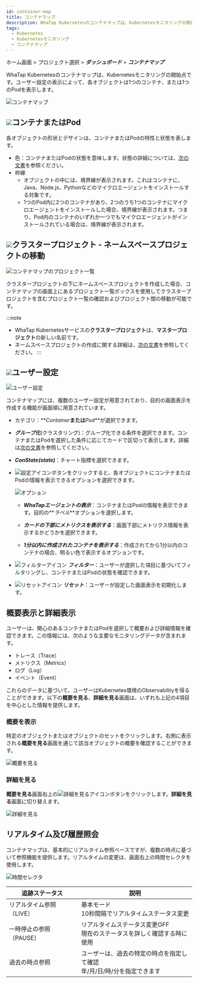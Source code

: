 ```yaml
---
id: container-map
title: コンテナマップ
description: WhaTap Kubernetesのコンテナマップは、Kubernetesモニタリングの開始点です。
tags:
  - Kubernetes
  - Kubernetesモニタリング
  - コンテナマップ
---
```


ホーム画面 > プロジェクト選択 > **_ダッシュボード_** > **_コンテナマップ_**

WhaTap Kubernetesのコンテナマップは、Kubernetesモニタリングの開始点です。ユーザー設定の表示によって、各オブジェクトは1つのコンテナ、または1つのPodを表示します。

<!-- ![쿠버네티스 컨테이너 맵](https://img.whatap.io/media/images/whatap_kubernetes_container_map_intro.png)-->

![コンテナマップ](/img/kube-container-map-01.png)

## ![](/img/number-01.png)コンテナまたはPod

各オブジェクトの形状とデザインは、コンテナまたはPodの特性と状態を表します。

-   色：コンテナまたはPodの状態を意味します。状態の詳細については、[次の文書](container-status)を参照ください。
-   枠線
    -   オブジェクトの中には、境界線が表示されます。これはコンテナに、Java、Node.js、Pythonなどのマイクロエージェントをインストールする対象です。 
    -   1つのPod内に2つのコンテナがあり、2つのうち1つのコンテナにマイクロエージェントをインストールした場合、境界線が表示されます。つまり、Pod内のコンテナのいずれか一つでもマイクロエージェントがインストールされている場合は、境界線が表示されます。

## ![](/img/number-02.png)クラスタープロジェクト - ネームスペースプロジェクトの移動

![コンテナマップのプロジェクト一覧](https://img.whatap.io/media/images/whatap_kubernetes_container_map_namespace_project_list.png)

クラスタープロジェクトの下にネームスペースプロジェクトを作成した場合、コンテナマップの画面上にあるプロジェクト一覧ボックスを使用してクラスタープロジェクトを含むプロジェクト一覧の確認およびプロジェクト間の移動が可能です。

:::note

-   WhaTap Kubernetesサービスの**クラスタープロジェクト**は、**マスタープロジェクト**の新しい名前です。
-   ネームスペースプロジェクトの作成に関する詳細は、[次の文書](namespace)を参照してください。
:::

## ![](/img/number-03.png)ユーザー設定

![ユーザー設定](/img/container-map-custom-view.png)

コンテナマップには、複数のユーザー設定が用意されており、目的の画面表示を作成する機能が画面順に用意されています。

-   カテゴリ：**_Container_**または**_Pod_**が選択できます。

-   **_グループ化_**(クラスタリング)：グループ化できる条件を選択できます。コンテナまたはPodを選択した条件に応じてカードで区切って表示します。詳細は[次の文書](container-group)を参照してください。

-   **_ConState(state)_**：チャート指標を選択できます。

-   ![設定アイコン](/img/ico-setting.svg)ボタンをクリックすると、各オブジェクトにコンテナまたはPodの情報を表示できるオプションを選択できます。

    ![オプション](/img/k8s-container-map-setting.png)

    -   **_WhaTapエージェントの表示_**：コンテナまたはPodの情報を表示できます。目的の**_ラベル_**オプションを選択します。

    -   **_カードの下部にメトリクスを表示する_**：画面下部にメトリクス情報を表示するかどうかを選択できます。

    -   **_1分以内に作成されたコンテナを表示する_**：作成されてから1分以内のコンテナの場合、明るい色で表示するオプションです。

-   ![フィルターアイコン](/img/ico-filter.svg) **_フィルター_**：ユーザーが選択した項目に基づいてフィルタリングし、コンテナまたはPodの状態を確認できます。

-   ![リセットアイコン](/img/ico-reset.svg) **_リセット_**：ユーザーが設定した画面表示を初期化します。

## 概要表示と詳細表示

ユーザーは、関心のあるコンテナまたはPodを選択して概要および詳細情報を確認できます。この情報には、次のような主要なモニタリングデータが含まれます。

-   トレース（Trace）
-   メトリクス（Metrics）
-   ログ（Log）
-   イベント（Event）

これらのデータに基づいて、ユーザーはKubernetes環境のObservabilityを得ることができます。以下の**概要を見る**、**詳細を見る**画面は、いずれも上記の4項目を中心とした情報を提供します。

### 概要を表示

特定のオブジェクトまたはオブジェクトのセットをクリックします。右側に表示される**概要を見る**画面を通じて該当オブジェクトの概要を確認することができます。

![概要を見る](https://img.whatap.io/media/images/whatap_kubernetes_container_map_right_summary.png)

### 詳細を見る

**概要を見る**画面右上の![詳細を見るアイコン](/img/ico-detail-mode.svg)ボタンをクリックします。**詳細を見る**画面に切り替えます。

![詳細を見る](/img/container-map-detail-mode.png)

## リアルタイム及び履歴照会

コンテナマップは、基本的にリアルタイム参照ベースですが、複数の時点に基づいて参照機能を提供します。リアルタイムの変更は、画面右上の時間セレクタを使用します。

![時間セレクタ](/img/kubernetes-time-seletor.png)

| 追跡ステータス        | 説明                                         |
| -------------- | ------------------------------------------ |
| リアルタイム参照（LIVE） | 基本モード<br/>10秒間隔でリアルタイムステータス変更              |
| 一時停止の参照（PAUSE） | リアルタイムステータス変更OFF<br/>現在のステータスを詳しく確認する時に使用  |
| 過去の時点参照        | ユーザーは、過去の特定の時点を指定して確認<br/>年/月/日/時/分を指定できます |
